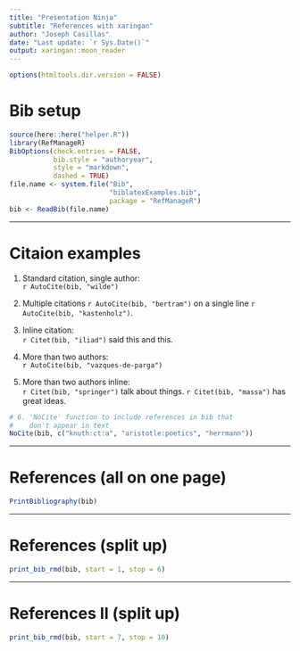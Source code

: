 ```yaml
---
title: "Presentation Ninja"
subtitle: "References with xaringan"
author: "Joseph Casillas"
date: "Last update: `r Sys.Date()`"
output: xaringan::moon_reader
---
```


```r
options(htmltools.dir.version = FALSE)
```

# Bib setup

```r
source(here::here("helper.R"))
library(RefManageR)
BibOptions(check.entries = FALSE, 
           bib.style = "authoryear", 
           style = "markdown",
           dashed = TRUE)
file.name <- system.file("Bib", 
                         "biblatexExamples.bib", 
                         package = "RefManageR")
bib <- ReadBib(file.name)
```
---

# Citaion examples

1. Standard citation, single author:  
`r AutoCite(bib, "wilde")`

2. Multiple citations `r AutoCite(bib, "bertram")` on a single line `r AutoCite(bib, "kastenholz")`.

3. Inline citation:  
`r Citet(bib, "iliad")` said this and this. 

4. More than two authors:  
`r AutoCite(bib, "vazques-de-parga")`

5. More than two authors inline:  
`r Citet(bib, "springer")` talk about things. 
`r Citet(bib, "massa")` has great ideas.

```r
# 6. 'NoCite' function to include references in bib that 
#    don't appear in text
NoCite(bib, c("knuth:ct:a", "aristotle:poetics", "herrmann"))
```

---

# References (all on one page)

```r
PrintBibliography(bib)
```

---

# References (split up)

```r
print_bib_rmd(bib, start = 1, stop = 6)
```

---

# References II (split up)

```r
print_bib_rmd(bib, start = 7, stop = 10)
```


